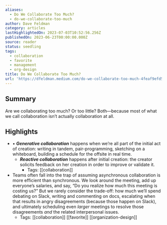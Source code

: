 ```yaml
---
aliases:
  - Do We Collaborate Too Much?
  - do-we-collaborate-too-much
author: Dave Feldman
category: articles
lastHighlightedOn: 2023-07-03T10:52:56.256Z
publishedOn: 2023-06-23T00:00:00.000Z
source: reader
status: seedling
tags:
  - collaboration
  - favorite
  - management
  - org-design
title: Do We Collaborate Too Much?
url: 'https://dfeldman.medium.com/do-we-collaborate-too-much-4feaf9efd5ac'
---
```

## Summary

Are we collaborating too much? Or too little? Both—because most of what we call collaboration isn’t actually collaboration at all.

## Highlights

- • _**Generative collaboration**_ happens when we’re all part of the initial act of creation: writing in tandem, pair-programming, sketching on a whiteboard, building a schedule for the offsite in real time.
  - _**Reactive collaboration**_ happens after initial creation: the creator solicits feedback on her creation in order to improve or validate it.
    - Tags: [[collaboration]]
- Teams often fall into the trap of assuming asynchronous collaboration is more efficient than synchronous. We look around the meeting, add up everyone’s salaries, and say, “Do you realize how much this meeting is costing us?” But we rarely consider the trade-off: how much we’ll spend debating on Slack, writing and commenting on docs, escalating when that results in angry disagreements (because those happen on Slack), and ultimately scheduling even _larger_ meetings to resolve those disagreements _and_ the related interpersonal issues.
    - Tags: [[collaboration]] [[favorite]] [[organization-design]]
